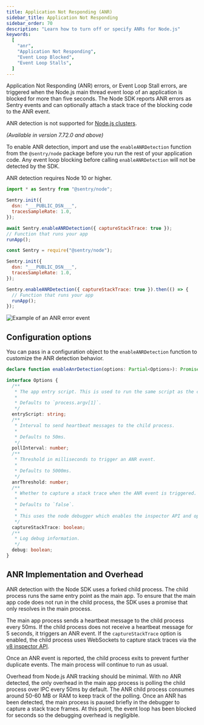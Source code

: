 ```yaml
---
title: Application Not Responding (ANR)
sidebar_title: Application Not Responding
sidebar_order: 70
description: "Learn how to turn off or specify ANRs for Node.js"
keywords:
  [
    "anr",
    "Application Not Responding",
    "Event Loop Blocked",
    "Event Loop Stalls",
  ]
---
```


Application Not Responding (ANR) errors, or Event Loop Stall errors, are triggered when the Node.js main thread event loop of an application is blocked for more than five seconds. The Node SDK reports ANR errors as Sentry events and can optionally attach a stack trace of the blocking code to the ANR event.

<Include name="feature-stage-beta.mdx" />

<Note>

ANR detection is not supported for [Node.js clusters](https://nodejs.org/api/cluster.html).

</Note>

_(Available in version 7.72.0 and above)_

To enable ANR detection, import and use the `enableANRDetection` function from the `@sentry/node` package before you run the rest of your application code. Any event loop blocking before calling `enableANRDetection` will not be detected by the SDK.

<Alert level="info">

ANR detection requires Node 10 or higher.

</Alert>

```javascript {tabTitle: ESM}
import * as Sentry from "@sentry/node";

Sentry.init({
  dsn: "___PUBLIC_DSN___",
  tracesSampleRate: 1.0,
});

await Sentry.enableANRDetection({ captureStackTrace: true });
// Function that runs your app
runApp();
```

```javascript {tabTitle: CJS}
const Sentry = require("@sentry/node");

Sentry.init({
  dsn: "___PUBLIC_DSN___",
  tracesSampleRate: 1.0,
});

Sentry.enableANRDetection({ captureStackTrace: true }).then(() => {
  // Function that runs your app
  runApp();
});
```

![Example of an ANR error event](anr-node-example.png)

## Configuration options

You can pass in a configuration object to the `enableANRDetection` function to customize the ANR detection behavior.

```ts
declare function enableAnrDetection(options: Partial<Options>): Promise<void>;

interface Options {
  /**
   * The app entry script. This is used to run the same script as the child process.
   *
   * Defaults to `process.argv[1]`.
   */
  entryScript: string;
  /**
   * Interval to send heartbeat messages to the child process.
   *
   * Defaults to 50ms.
   */
  pollInterval: number;
  /**
   * Threshold in milliseconds to trigger an ANR event.
   *
   * Defaults to 5000ms.
   */
  anrThreshold: number;
  /**
   * Whether to capture a stack trace when the ANR event is triggered.
   *
   * Defaults to `false`.
   *
   * This uses the node debugger which enables the inspector API and opens the required ports.
   */
  captureStackTrace: boolean;
  /**
   * Log debug information.
   */
  debug: boolean;
}
```

## ANR Implementation and Overhead

ANR detection with the Node SDK uses a forked child process. The child process runs the same entry point as the main app. To ensure that the main app code does not run in the child process, the SDK uses a promise that only resolves in the main process.

The main app process sends a heartbeat message to the child process every 50ms. If the child process does not receive a heartbeat message for 5 seconds, it triggers an ANR event. If the `captureStackTrace` option is enabled, the child process uses WebSockets to capture stack traces via the [v8 inspector API](https://nodejs.org/api/inspector.html).

Once an ANR event is reported, the child process exits to prevent further duplicate events. The main process will continue to run as usual.

Overhead from Node.js ANR tracking should be minimal. With no ANR detected, the only overhead in the main app process is polling the child process over IPC every 50ms by default. The ANR child process consumes around 50-60 MB or RAM to keep track of the polling. Once an ANR has been detected, the main process is paused briefly in the debugger to capture a stack trace frames. At this point, the event loop has been blocked for seconds so the debugging overhead is negligible.
